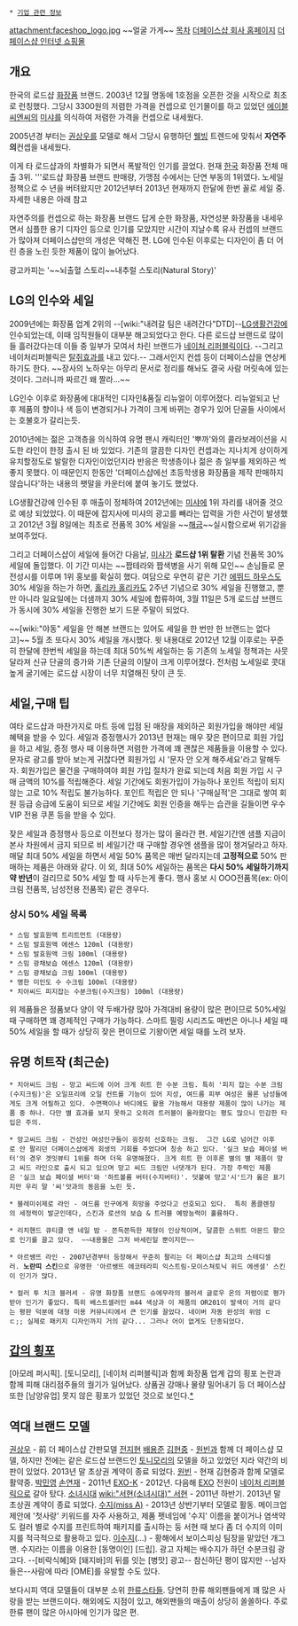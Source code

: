  * [[기업 관련 정보]]

attachment:faceshop_logo.jpg
~~얼굴 가게~~
[[목차]]
[http://www.thefaceshop.com/ 더페이스샵 회사 홈페이지]
[http://www.ethefaceshop.com/faceshop.jsp 더페이스샵 인터넷 쇼핑몰]

== 개요 ==
한국의 로드샵 [[화장품]] 브랜드. 2003년 12월 명동에 1호점을 오픈한 것을 시작으로 최초로 런칭했다. 그당시 3300원의 저렴한 가격을 컨셉으로 인기몰이를 하고 있었던 [[에이블씨엔씨]]의 [[미샤]]를 의식하여 저렴한 가격을 컨셉으로 내세웠다.

2005년경 부터는 [[권상우]]를 모델로 해서 그당시 유행하던 [[웰빙]] 트렌드에 맞춰서 '''자연주의'''컨셉을 내세웠다. 

이게 타 로드샵과의 차별화가 되면서 폭발적인 인기를 끌었다. 현재 [[한국]] 화장품 전체 매출 3위. '''로드샵 화장품 브랜드 판매량, 가맹점 수에서는 단연 부동의 1위였다. 노세일 정책으로 수 년을 버텨왔지만 2012년부터 2013년 현재까지 한달에 한번 꼴로 세일 중. 자세한 내용은 아래 참고

자연주의를 컨셉으로 하는 화장품 브랜드 답게 순한 화장품, 자연성분 화장품을 내세우면서 심플한 용기 디자인 등으로 인기를 모았지만 시간이 지날수록 유사 컨셉의 브랜드가 많아져 더페이스샵만의 개성은 약해진 편. LG에 인수된 이후로는 디자인이 좀 더 어린 층을 노린 듯한 제품이 많이 늘어났다.
 
광고카피는 '~~뇌출혈 스토리~~내추럴 스토리(Natural Story)'
== LG의 인수와 세일 ==
2009년에는 화장품 업계 2위의 --[wiki:"내려갈 팀은 내려간다"DTD]--[[LG생활건강]]에 인수되었는데, 이때 임직원들이 대부분 해고되었다고 한다. 다른 로드샵 브랜드로 많이들 흘러갔다는데 이들 중 일부가 모여서 차린 브랜드가 [[네이처 리퍼블릭]]이다. --그리고 네이처리퍼블릭은 [[탈쥐효과]]를 내고 있다.-- 그래서인지 컨셉 등이 더페이스샵을 연상케 하기도 한다. ~~장사의 노하우는 아무리 문서로 정리를 해놔도 결국 사람 머릿속에 있는 것이다. 그러니까 짜르긴 왜 짤라...~~

LG인수 이후로 화장품에 대대적인 디자인&품질 리뉴얼이 이루어졌다. 리뉴얼되고 난 후 제품의 향이나 색 등이 변경되거나 가격이 크게 바뀌는 경우가 있어 단골들 사이에서는 호불호가 갈리는듯. 

2010년에는 젊은 고객층을 의식하여 유명 팬시 캐릭터인 '뿌까'와의 콜라보레이션을 시도한 라인이 한정 출시 된 바 있었다. 기존의 깔끔한 디자인 컨셉과는 지나치게 상이하게 유치할정도로 발랄한 디자인이었던지라 반응은 학생층이나 젊은 층 일부를 제외하곤 썩 좋지 못했다. 이 때문인지 한동안 '더페이스샵에선 초등학생용 화장품을 제작 판매하지 않습니다'하는 내용의 팻말을 카운터에 붙여 놓기도 했었다.

LG생활건강에 인수된 후 매출이 정체하여 2012년에는 [[미샤]]에 1위 자리를 내어줄 것으로 예상 되었었다. 이 때문에 잡지사에 미샤의 광고를 빼라는 압력을 가한 사건이 발생했고 2012년 3월 8일에는 최초로 전품목 30% 세일을 ~~[[해금]]~~실시함으로써 위기감을 보여주었다.

그리고 더페이스샵이 세일에 들어간 다음날, [[미샤]]가 '''로드샵 1위 탈환''' 기념 전품목 30% 세일에 돌입했다. 이 기간 미샤는 ~~짭테라와 짭색병을 사기 위해 모인~~ 손님들로 문전성시를 이루며 1위 홍보를 확실히 했다. 여담으로 우연히 같은 기간 [[에뛰드 하우스]]도 30% 세일을 하는가 하면, [[홀리카 홀리카]]도 2주년 기념으로 30% 세일을 진행했고, 뿐만 아니라 일요일에는 더샘까지 30% 세일에 합류하여, 3월 11일은 5개 로드샵 브랜드가 동시에 30% 세일을 진행한 보기 드문 주말이 되었다.

~~[wiki:"야동" 세일을 안 해본 브랜드는 있어도 세일을 한 번만 한 브랜드는 없다고]~~ 5월 초 또다시 30% 세일을 개시했다. 윗 내용대로 2012년 12월 이후로는 꾸준히 한달에 한번씩 세일을 하는데 최대 50%씩 세일하는 둥 기존의 노세일 정책과는 사뭇 달라져 신규 단골의 증가와 기존 단골의 이탈이 크게 이루어졌다. 전처럼 노세일로 콧대높게 굴기에는 로드샵 시장이 너무 치열해진 탓이 큰 듯. 

== 세일,구매 팁 ==
여타 로드샵과 마찬가지로 마트 등에 입점 된 매장을 제외하곤 회원가입을 해야만 세일 혜택을 받을 수 있다. 세일과 증정행사가 2013년 현재는 매우 잦은 편이므로 회원 가입을 하고 세일, 증정 행사 때 이용하면 저렴한 가격에 꽤 괜찮은 제품들을 이용할 수 있다. 문자로 광고를 받아 보는게 귀찮다면 회원가입 시 '문자 안 오게 해주세요'라고 말해두자. 회원가입은 물건을 구매하여야 회원 가입 절차가 완료 되는데 처음 회원 가입 시 구매 금액의 10%를 적립해준다. 세일 기간에도 회원가입이 가능하나 포인트 적립이 되지 않는 고로 10% 적립도 불가능하다. 포인트 적립은 안 되나 '구매실적'은 그대로 쌓여 회원 등급 승급에 도움이 되므로 세일 기간에도 회원 인증을 해두는 습관을 길들이면 우수 VIP 전용 쿠폰 등을 받을 수 있다.

잦은 세일과 증정행사 등으로 이전보다 정가는 많이 올라간 편. 세일기간엔 샘플 지급이 본사 차원에서 금지 되므로 비 세일기간 때 구매할 경우엔 샘플을 많이 챙겨달라고 하자. 
매달 최대 50% 세일을 하면서 세일 50% 품목은 매번 달라지는데 '''고정적으로''' 50% 판매하는 제품은 아래와 같다.
이 외, 최대 50% 세일하는 품목은 '''다시 50% 세일하기까지 약 반년'''이 걸리므로 50% 세일 할 때 사두는게 좋다. 행사 홍보 시 OOO전품목(ex: 아이크림 전품목, 남성전용 전품목) 같은 경우다. 

=== 상시 50% 세일 목록 ===
 * 스밈 발효원액 트리트먼트 (대용량)
 * 스밈 발효원액 에센스 120ml (대용량)
 * 스밈 발효원액 크림 100ml (대용량)
 * 스밈 광채보습 에센스 120ml (대용량)
 * 스밈 광채보습 크림 100ml (대용량)
 * 명한 미인도 수 수크림 100ml (대용량)
 * 치아씨드 피지잡는 수분크림(수지크림) 100ml (대용량)

위 제품들은 정품보다 양이 약 두배가량 많아 가격대비 용량이 많은 편이므로 50%세일 때 구매하면 꽤 경제적인 구매가 가능하다. 스마트 필링 시리즈도 매번은 아니나 세일 때 50% 세일을 할 때가 상당히 잦은 편이므로 기왕이면 세일 때를 노려 보자. 

== 유명 히트작 (최근순) ==

 * 치아씨드 크림 - 망고 씨드에 이어 크게 히트 한 수분 크림. 특히 '피지 잡는 수분 크림(수지크림)'은 오일프리에 오일 컨트롤 기능이 있어 지성, 여드름 피부 여성은 물론 남성들에게도 크게 어필하고 있다. 수면팩이나 바디에도 활용 가능해서 대용량 제품이 많이 나가는 제품 중 하나. 다만 별 효과를 보지 못하고 오히려 트러블이 올라왔다는 평도 많으니 민감한 타입은 주의.

 * 망고씨드 크림 - 건성인 여성인구들이 굉장히 선호하는 크림.  그간 LG로 넘어간 이후로 안 팔리던 더페이스샵에게 회생의 기회를 주었다며 칭송 하고 있다. '실크 보습 페이셜 버터'의 경우 겟잇뷰티 1위를 하며 더욱 유명해졌다. 크게 히트 한 이후론 별의 별 제품이 망고 씨드 라인으로 출시 되고 있으며 망고 씨드 크림만 너댓개가 된다. 가장 주력인 제품은 '실크 보습 페이셜 버터'와 '하트볼륨 버터(수지버터)'. 덧붙여 망고'시'드가 옳은 표기지만 우리 말 '씨'앗과의 동음을 노린 듯. 

 * 블레미쉬제로 라인 - 여드름 인구에게 희망을 주었다고 선호되고 있다.  특히 폼클렌징의 세정력이 발군인데다, 스킨과 로션의 보습 & 트러블 예방능력이 훌륭하다.

 * 리치핸드 큐티클 앤 네일 밤 - 쫀득쫀득한 제형이 인상적이며, 달콤한 스위트 아몬드 향으로 인기를 끌고 있다.  ~~내용물은 그저 바세린일 뿐이지만~~

 * 아르쌩뜨 라인 - 2007년경부터 등장해서 꾸준히 팔리는 더 페이스샵 최고의 스테디셀러. '''노란띠 스킨'''으로 유명한 '아르쌩뜨 에코테라피 익스트림-모이스쳐토닉 위드 에센셜' 스킨이 인기가 많다. 

 * 컬러 투 치크 블러셔 - 유명 화장품 브랜드 슈에무라의 블러셔 글로우 온의 저렴이로 평가받아 인기가 좋았다. 특히 베스트셀러인 m44 색상과 이 제품의 OR201이 발색이 거의 같다는 평판 덕분에 대형 미용 커뮤니티에서 큰 인기를 끌었다. 네이버 자동 완성의 위엄 ㄷㄷ;; 실제로 패키지 디자인까지 거의 같다... 그러나 어이 없게도 단종되었다.

== [[갑의 횡포]] ==
[아모레 퍼시픽]. [토니모리], [네이처 리퍼블릭]과 함께 화장품 업계 갑의 횡포 논란과 함께 피해 대리점주들의 궐기가 일어났다. 상품권 강매나 물량 밀어내기 등 더 페이스샵 또한 [남양유업] 못지 않은 횡포가 있었던 것으로 보인다.[http://media.daum.net/issue/478/newsview?issueId=478&newsid=20130724184306979 *]


== 역대 브랜드 모델 ==
[[권상우]] - 前 더 페이스샵 간판모델 
[[전지현]]
[[배용준]]
[[김현중]] - [[원빈]]과 함께 더 페이스샵 모델, 하지만 전에는 같은 로드샵 브랜드인 [[토니모리]]의 모델을 하고 있었던 지라 약간의 비판이 있었다. 2013년 말 초상권 계약이 종료 되었다.
[[원빈]] - 현재 김현중과 함께 모델로 활약중.
[[박민영]]
[[손연재]] - 2011년
[[EXO-K]] - 2012년. 다음해 [[EXO]] 전원이 [[네이처 리퍼블릭]]으로 갈아 탔다.
[[소녀시대]] [[wiki:"서현(소녀시대)" 서현]] - 2011년 하반기. 2013년 말 초상권 계약이 종료 되었다.
[[수지(miss A)]] - 2013년 상반기부터 모델로 활동.  메이크업 제안에 '첫사랑' 키워드를 자주 사용하고, 제품 펫네임에 '수지' 이름을 붙이거나 염색약도 컬러 별로 수지를 프린트하여 패키지를 출시하는 둥 서현 때 보다 좀 더 수지의 이미지를 적극적으로 활용하고 있다.
[[이수지]](...) - 황해에서 보이스피싱 팀장을 맡았던 개그맨. 수지라는 이름을 이용한 [동명이인] [드립]. 광고 자체는 배수지가 하던 수분크림 광고다. --[비락식혜]와 [돼지바]의 뒤를 잇는 [병맛] 광고-- 참신하단 평이 많지만 --남자들은--사람에 따라 [OME]를 유발할 수도 있다.


보다시피 역대 모델들이 대부분 소위 [[한류스타]]들. 당연히 한류 해외팬들에게 꽤 많은 사랑을 받는 브랜드이다. 해외에도 지점이 있고, 해외팬들의 매출이 상당히 쏠쏠하다. 주로 한류 팬이 많은 아시아에 인기가 많은 편. 
